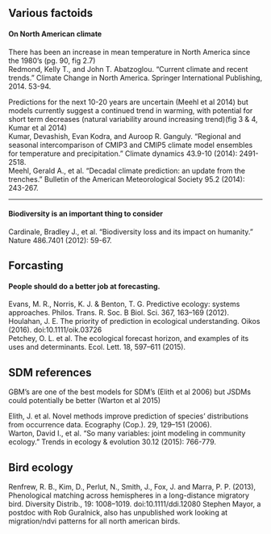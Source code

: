 ## Various factoids

#### On North American climate  
There has been an increase in mean temperature in North America since the 1980's (pg. 90, fig 2.7)   
Redmond, Kelly T., and John T. Abatzoglou. "Current climate and recent trends." Climate Change in North America. Springer International Publishing, 2014. 53-94.  

Predictions for the next 10-20 years are uncertain (Meehl et al 2014) but models currently suggest a continued trend in warming, with potential for short term decreases (natural variability around increasing trend)(fig 3 & 4, Kumar et al 2014)  
Kumar, Devashish, Evan Kodra, and Auroop R. Ganguly. "Regional and seasonal intercomparison of CMIP3 and CMIP5 climate model ensembles for temperature and precipitation." Climate dynamics 43.9-10 (2014): 2491-2518.  
Meehl, Gerald A., et al. "Decadal climate prediction: an update from the trenches." Bulletin of the American Meteorological Society 95.2 (2014): 243-267.  

-------------------------------
#### Biodiversity is an important thing to consider   
Cardinale, Bradley J., et al. "Biodiversity loss and its impact on humanity." Nature 486.7401 (2012): 59-67.  

## Forcasting
#### People should do a better job at forecasting.  
Evans, M. R., Norris, K. J. & Benton, T. G. Predictive ecology: systems approaches. Philos. Trans. R. Soc. B Biol. Sci. 367, 163–169 (2012).  
Houlahan, J. E. The priority of prediction in ecological understanding. Oikos (2016). doi:10.1111/oik.03726  
Petchey, O. L. et al. The ecological forecast horizon, and examples of its uses and determinants. Ecol. Lett. 18, 597–611 (2015).   


## SDM references

GBM's are one  of the best models for SDM's (Elith et al 2006) but JSDMs could potentially be better (Warton et al 2015)  

Elith, J. et al. Novel methods improve prediction of species’ distributions from occurrence data. Ecography (Cop.). 29, 129–151 (2006).  
Warton, David I., et al. "So many variables: joint modeling in community ecology." Trends in ecology & evolution 30.12 (2015): 766-779.  

## Bird ecology
Renfrew, R. B., Kim, D., Perlut, N., Smith, J., Fox, J. and Marra, P. P. (2013), Phenological matching across hemispheres in a long-distance migratory bird. Diversity Distrib., 19: 1008–1019. doi:10.1111/ddi.12080
Stephen Mayor, a postdoc with Rob Guralnick, also has unpublished work looking at migration/ndvi patterns for all north american birds.

